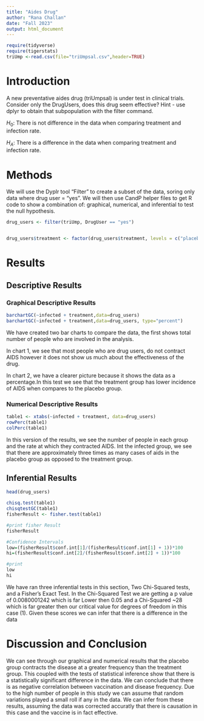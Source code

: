 ```yaml
---
title: "Aides Drug"
author: "Rana Challan"
date: "Fall 2023"
output: html_document
---
```


```r
require(tidyverse)
require(tigerstats)
triUmp <-read.csv(file="triUmpsal.csv",header=TRUE)
```

# Introduction

<!--In this section you explain what you are trying to show.  Where did the data come from?  What is the research or other question you are trying to answer?.  If you skimp in this section expect to be marked down in your grade. Paint a picture of the project a couple of paragraphs is expected!-->

A new  preventative aides drug (triUmpsal) is under test in clinical trials. Consider only the DrugUsers, does this drug seem effective?  Hint - use dplyr to obtain that subpopulation with the filter command.

$H_0$: There is not difference in the data when comparing treatment and infection rate.

$H_A$: There is a difference in the data when comparing treatment and infection rate.



# Methods

We will use the Dyplr tool "Filter" to create a subset of the data, soring only data where drug user = "yes".
We will then use CandP helper files to get R code to show a combination of: 
graphical, numerical, and inferential to test the null hypothesis.

```r


drug_users <- filter(triUmp, DrugUser == "yes")


drug_users$treatment <- factor(drug_users$treatment, levels = c("placebo", "drug"))

```

<!--Decide on your methods:  use "variable analysis" or other appropriate descriptors.  Make sure to choose at least one graphical method and at least one numerical method. Discuss what data manipulations may be needed for example subsetting or other binning procedures and what sort of graphical displays and inferential tools will be used!-->

# Results

<!--Divide this section into two sub-sections:  One for your descriptive  results and one for your inferential results.!-->

## Descriptive Results

### Graphical Descriptive Results

<!--Graphical results here.  Make sure to show your code.  Provide appropriate labels for axes, giving units if possible, and provide a good title for the graph, too.  Use the graphical results to describe the patterns if any that exist in the data as focused toward the research question. Bottom line is to explain the features of the graph that are relevant to conforming or departing to what is expected by your null hypothesis !-->

```r
barchartGC(~infected + treatment,data=drug_users)
barchartGC(~infected + treatment,data=drug_users, type="percent")
```

We have created two bar charts to compare the data, the first shows total number of people who are involved in the analysis.

In chart 1, we see that most people who are drug users, do not contract AIDS however it does not show us much about the effectiveness of the drug.

In chart 2, we have a clearer picture because it shows the data as a percentage.In this test we see that the treatment group has lower incidence of AIDS when compares to the placebo group.

### Numerical Descriptive Results

<!--Numerical results go here. Use the numerical results to describe the patterns if any that exist in the data as focused toward the research question!-->

```r
table1 <- xtabs(~infected + treatment, data=drug_users)
rowPerc(table1)
colPerc(table1)
```

In this version of the results, we see the number of people in each group and the rate at which they contracted AIDS.
Int the infected group, we see that there are approximately three times as many cases of aids in the placebo group as opposed to the treatment group.

## Inferential Results

<!--State hypothesis clearly.  Make sure your discussion of the inferential test covers all the aspects that the test output produces, such as test statistic, p-value etc.  Make a decision about the null hypothesis, explain the assumptions on which the selected test/procedure was based, and why the chosen procedure satisfys the assumptions and is appropriate to answer the research question!-->
```r
head(drug_users)
```


```r

chisq.test(table1)
chisqtestGC(table1)
fisherResult <- fisher.test(table1)

#print fisher Result
fisherResult

#Confidence Intervals
low=(fisherResult$conf.int[1]/(fisherResult$conf.int[1] + 1))*100
hi=(fisherResult$conf.int[2]/(fisherResult$conf.int[2] + 1))*100

#print
low
hi
```

We have ran three inferential tests in this section, Two Chi-Squared tests, and a Fisher's Exact Test.
In the Chi-Squared Test we are getting a p value of 0.0080001242 which is far Lower then 0.05
and a Chi-Squared ~28 which is far greater then our critical value for degrees of freedom in this case (1).
Given these scores we can infer that there is a difference in the data


# Discussion and Conclusion

<!--Discussion and conclusion here.  If you found a relationship be sure to consider whether the relationship occurs because one of the variavbles causes the other, or whether they perhasps are related for some other reason.  Watch the chapter 6 videos from the GeorgeTown videos collection.!-->

We can see through our graphical and numerical results that the placebo group contracts the disease at a greater frequency than the treatment group. This coupled with the tests of statistical inference show that there is a statistically significant difference in the data. We can conclude that there is as negative correlation between vaccination and disease frequency. Due to the high number of people in this study we can assume that random variations played a small roll if any in the data. We can infer from these results, assuming the data was corrected accuratly that there is causation in this case and the vaccine is in fact effective.

